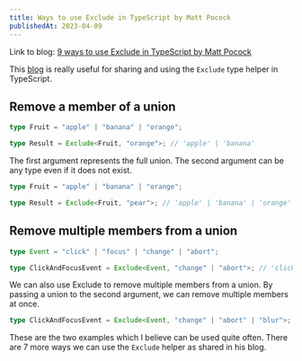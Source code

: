 ```yaml
---
title: Ways to use Exclude in TypeScript by Matt Pocock
publishedAt: 2023-04-09
---
```


Link to blog: [9 ways to use Exclude in TypeScript by Matt Pocock](https://www.totaltypescript.com/uses-for-exclude-type-helper)

This [blog](https://www.totaltypescript.com/uses-for-exclude-type-helper) is really useful for sharing and using the `Exclude` type helper in TypeScript.

## Remove a member of a union

```ts
type Fruit = "apple" | "banana" | "orange";

type Result = Exclude<Fruit, "orange">; // 'apple' | 'banana'
```

The first argument represents the full union. The second argument can be any type even if it does not exist.

```ts
type Fruit = "apple" | "banana" | "orange";

type Result = Exclude<Fruit, "pear">; // 'apple' | 'banana' | 'orange'
```

## Remove multiple members from a union

```ts
type Event = "click" | "focus" | "change" | "abort";

type ClickAndFocusEvent = Exclude<Event, "change" | "abort">; // 'click' | 'focus'
```

We can also use Exclude to remove multiple members from a union. By passing a union to the second argument, we can remove multiple members at once.

```ts
type ClickAndFocusEvent = Exclude<Event, "change" | "abort" | "blur">; // 'click' | 'focus'
```

These are the two examples which I believe can be used quite often. There are 7 more ways we can use the `Exclude` helper as shared in his blog.
